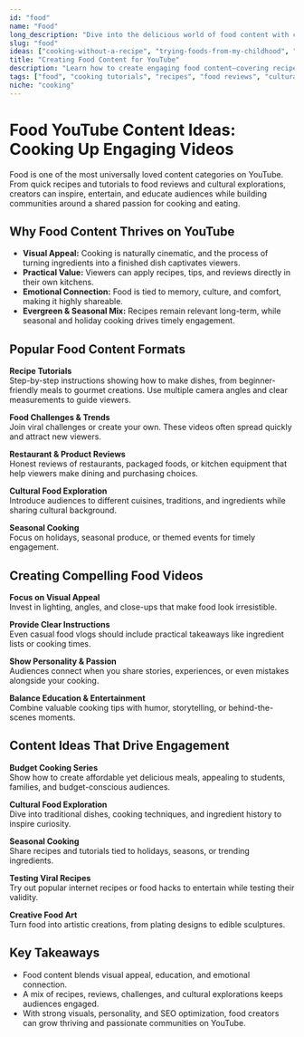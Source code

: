 ```yaml
---
id: "food"
name: "Food"
long_description: "Dive into the delicious world of food content with cooking tutorials, recipe demonstrations, and food reviews. Create mouth-watering videos that inspire viewers to try new dishes and cooking techniques."
slug: "food"
ideas: ["cooking-without-a-recipe", "trying-foods-from-my-childhood", "trying-every-starbucks-drink", "trying-every-local-food-truck", "trying-every-cereal-brand", "extreme-weather-cooking", "trying-every-ice-cream-flavor", "trying-every-coffee-shop", "making-meals-from-leftovers", "trying-every-energy-drink", "trying-every-ramen-flavor", "trying-every-local-restaurant", "making-art-with-food", "building-the-ultimate-snack", "trying-every-pizza-topping", "testing-viral-recipes", "trying-every-chip-flavor", "trying-every-breakfast-food", "trying-every-candy-from-my-childhood", "trying-every-soup-recipe", "trying-every-pasta-shape", "trying-every-tea-flavor", "trying-every-spice-combination", "trying-every-chocolate-type", "testing-ancient-recipes"]
title: "Creating Food Content for YouTube"
description: "Learn how to create engaging food content—covering recipes, cooking tutorials, food reviews, cultural explorations, and culinary storytelling."
tags: ["food", "cooking tutorials", "recipes", "food reviews", "cultural cuisine", "culinary storytelling", "seasonal cooking"]
niche: "cooking"
---
```


# Food YouTube Content Ideas: Cooking Up Engaging Videos

Food is one of the most universally loved content categories on YouTube. From quick recipes and tutorials to food reviews and cultural explorations, creators can inspire, entertain, and educate audiences while building communities around a shared passion for cooking and eating.

## Why Food Content Thrives on YouTube

- **Visual Appeal:** Cooking is naturally cinematic, and the process of turning ingredients into a finished dish captivates viewers.  
- **Practical Value:** Viewers can apply recipes, tips, and reviews directly in their own kitchens.  
- **Emotional Connection:** Food is tied to memory, culture, and comfort, making it highly shareable.  
- **Evergreen & Seasonal Mix:** Recipes remain relevant long-term, while seasonal and holiday cooking drives timely engagement.  

## Popular Food Content Formats

**Recipe Tutorials**  
Step-by-step instructions showing how to make dishes, from beginner-friendly meals to gourmet creations. Use multiple camera angles and clear measurements to guide viewers.  

**Food Challenges & Trends**  
Join viral challenges or create your own. These videos often spread quickly and attract new viewers.  

**Restaurant & Product Reviews**  
Honest reviews of restaurants, packaged foods, or kitchen equipment that help viewers make dining and purchasing choices.  

**Cultural Food Exploration**  
Introduce audiences to different cuisines, traditions, and ingredients while sharing cultural background.  

**Seasonal Cooking**  
Focus on holidays, seasonal produce, or themed events for timely engagement.  

## Creating Compelling Food Videos

**Focus on Visual Appeal**  
Invest in lighting, angles, and close-ups that make food look irresistible.  

**Provide Clear Instructions**  
Even casual food vlogs should include practical takeaways like ingredient lists or cooking times.  

**Show Personality & Passion**  
Audiences connect when you share stories, experiences, or even mistakes alongside your cooking.  

**Balance Education & Entertainment**  
Combine valuable cooking tips with humor, storytelling, or behind-the-scenes moments.  

## Content Ideas That Drive Engagement

**Budget Cooking Series**  
Show how to create affordable yet delicious meals, appealing to students, families, and budget-conscious audiences.  

**Cultural Food Exploration**  
Dive into traditional dishes, cooking techniques, and ingredient history to inspire curiosity.  

**Seasonal Cooking**  
Share recipes and tutorials tied to holidays, seasons, or trending ingredients.  

**Testing Viral Recipes**  
Try out popular internet recipes or food hacks to entertain while testing their validity.  

**Creative Food Art**  
Turn food into artistic creations, from plating designs to edible sculptures.  

## Key Takeaways

- Food content blends visual appeal, education, and emotional connection.  
- A mix of recipes, reviews, challenges, and cultural explorations keeps audiences engaged.  
- With strong visuals, personality, and SEO optimization, food creators can grow thriving and passionate communities on YouTube.  
